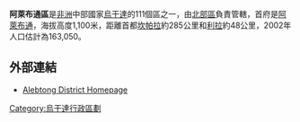 {{Infobox settlement
|name= 阿萊布通區
|settlement_type=
|native_name      =
|nickname           = 
|image_skyline      
|image_size          = 
|image_caption       =
|image_flag         = 
|image_seal         =
|image_map          = <!-- 檔案不存在 Alebtong District Uganda.png -->
|map_caption        = 
|coordinates_region   = UG
|subdivision_type1  = 國家
|subdivision_name1  = {{flag|Uganda}}
|subdivision_type2  = 地理區
|subdivision_name2  = [[北部區_(烏干達)|北部區]]
|subdivision_type3  = 首府
|subdivision_name3  = [[阿萊布通|阿萊布通]]
|subdivision_type4  = 
|subdivision_name4  = 
|leader_title       =
|leader_name        =
|established_title  =
|established_date   = 
|area_magnitude     = 
|area_total_km2         =  
|area_land_km2          = 
|area_water_km2         = 
|population_as_of   = 2002估計
|population_note    = 
|population_total   = 163,050
|population_metro   = 
|population_density_km2 = 
|timezone           =[[東非時間|東非時間]]
|utc_offset         = +3
|timezone_DST       = 
|utc_offset_DST     = 
|latd=02|latm=18|lats=|latNS=N
|longd=33|longm=18|longs=|longEW=E
|elevation_m          = 1100 
|blank_name             =
|blank_info             =
|website            = [http://www.alebtong.go.ug]
|footnotes          = 
}}

'''阿萊布通區'''是[[非洲|非洲]]中部國家[[烏干達|烏干達]]的111個區之一，由[[北部區_(烏干達)|北部區]]負責管轄，首府是[[阿萊布通|阿萊布通]]，海拔高度1,100米，距離首都[[坎帕拉|坎帕拉]]約285公里和[[利拉|利拉]]約48公里，2002年人口估計為163,050。

==外部連結==
*[http://www.alebtong.go.ug  Alebtong District Homepage] {{Wayback|url=http://www.alebtong.go.ug/ |date=20130518011843 }}

{{coord|02|18|N|33|18|E|source:jawiki_region:UG_type:adm1st|display=title}}

{{Uganda-stub}}
{{烏干達行政區劃}}

[[Category:烏干達行政區劃|Category:烏干達行政區劃]]